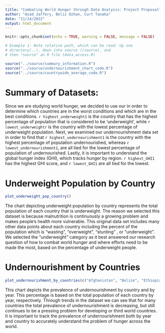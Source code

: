 ```yaml
---
title: "Combating World Hunger through Data Analysis: Project Proposal"
author: "Asad Jaffery, Beliz Ozhan, Curt Tanaka"
date: "11/14/2022"
output: html_document
---
```


```r
knitr::opts_chunk$set(echo = TRUE, warning = FALSE, message = FALSE)
```

```r
# Example 1: Note relative path, which can be read: Up one
# directory(..), down into source (/source), and 
# then "source" an R file (data_access.R)

source("../source/summary_information.R")
source("../source/undernourishment_chart_code.R")
source("../source/countrywide_average_code.R")

```


# Summary of Datasets:
Since we are studying world hunger, we decided to use our in order to determine which countries are in the worst conditions and which are in the best conditions. `r highest_underweight1` is the country that has the highest percentage of population that is considered to be 'underweight', while `r lowest_underweightr` is the country with the lowest percentage of underweight population. Next, we examined our undernourishment data set in order to find that `r highest_undernourishment1` is the country with the highest percentage of population undernourished, whereas `r lowest_undernourishment1`, are all tied for the lowest percentage of population of undernourished. Lastly, it is important to understand the global hunger index (GHI), which tracks hunger by region. `r highest_GHI1` has the highest GHI score, and `r lowest_GHI1` are all tied for the lowest.
\n


# Underweight Population by Country
```r
plot_underweight_pop_country()
```



The chart depicting underweight population by country represents the total population of each country that is underweight. The reason we selected this dataset is because malnutrition is continuously a growing problem and makes people's health more vulnerable. This original data set includes many other data points about each country including the percent of the population which is  "wasting", “overweight", “stunting" , or “underweight". We selected the “underweight” category as it best answered our research question of how to combat world hunger and where efforts need to be made the most, based on the percentage of underweight people. 


\n

# Undernourishment by Countries
```r
plot_undernourishment_by_countries(c("Afghanistan", "Belize", "Ethiopia", "Thailand"))
```


This chart depicts the prevalence of undernourishment by country and by year. This percentage is based on the total population of each country by year, respectively. Through trends in the dataset we can see that for many countries the total prevalence of undernourishment is decreasing, but still continues to be a pressing problem for developing or third world countries. It is important to track the prevalence of undernourishment both by year and country to accurately understand the problem of hunger across the world. 


